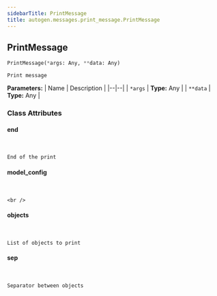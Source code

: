 ```yaml
---
sidebarTitle: PrintMessage
title: autogen.messages.print_message.PrintMessage
---
```

<h2 id="autogen.messages.print_message.PrintMessage" class="doc doc-heading">
    <code class="doc-symbol doc-symbol-heading doc-symbol-class"></code>
    <span class="doc doc-object-name doc-class-name">PrintMessage</span>
</h2>

```python
PrintMessage(*args: Any, **data: Any)
```

    Print message

<b>Parameters:</b>
| Name | Description |
|--|--|
| `*args` | **Type:** Any |
| `**data` | **Type:** Any |

### Class Attributes

<code class="doc-symbol doc-symbol-heading doc-symbol-attribute"></code>
#### end
<br />

    End of the print

<code class="doc-symbol doc-symbol-heading doc-symbol-attribute"></code>
#### model_config
<br />

    <br />

<code class="doc-symbol doc-symbol-heading doc-symbol-attribute"></code>
#### objects
<br />

    List of objects to print

<code class="doc-symbol doc-symbol-heading doc-symbol-attribute"></code>
#### sep
<br />

    Separator between objects
